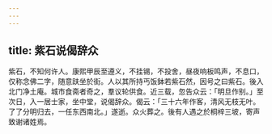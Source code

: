```yaml
---
---
---
```

title: 紫石说偈辞众
---



紫石，不知何许人。康熙甲辰至遵义，不挂锡，不投舍，昼夜响板鸣声，不息口，仅称念佛二字，随意趺坐於街。人以其所持丐饭鉢若紫石然，因号之曰紫石。後入北门净土庵。城市食斋者奇之，羣议轮供食。近三载，忽告众云：「明旦作别。」至次日，入一居士家，坐中堂，说偈辞众。偈云：「三十六年作客，清风无枝无叶。了了分明归去，一任东西南北。」遂逝。众火葬之。後有人遇之於桐梓三坡，寄声致谢诸姓焉。